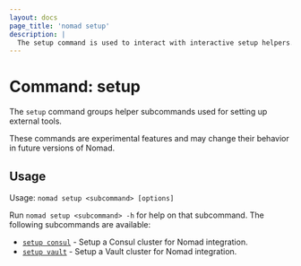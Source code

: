 ```yaml
---
layout: docs
page_title: 'nomad setup'
description: |
  The setup command is used to interact with interactive setup helpers.
---
```


# Command: setup

The `setup` command groups helper subcommands used for setting up external
tools.

<Warning>

These commands are experimental features and may change their behavior in future
versions of Nomad.

</Warning>

## Usage

Usage: `nomad setup <subcommand> [options]`

Run `nomad setup <subcommand> -h` for help on that subcommand. The following
subcommands are available:

- [`setup consul`][consul] - Setup a Consul cluster for Nomad integration.
- [`setup vault`][vault] - Setup a Vault cluster for Nomad integration.

[consul]: /nomad/docs/commands/setup/consul
[vault]: /nomad/docs/commands/setup/vault
